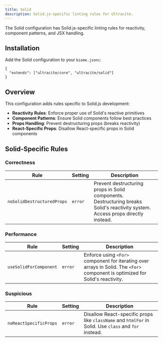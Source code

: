 ```yaml
---
title: Solid
description: Solid.js-specific linting rules for Ultracite.
---
```


The Solid configuration has Solid.js-specific linting rules for reactivity, component patterns, and JSX handling.

## Installation

Add the Solid configuration to your `biome.jsonc`:

```jsonc title="biome.jsonc"
{
  "extends": ["ultracite/core", "ultracite/solid"]
}
```

## Overview

This configuration adds rules specific to Solid.js development:

- **Reactivity Rules**: Enforce proper use of Solid's reactive primitives
- **Component Patterns**: Ensure Solid components follow best practices
- **Props Handling**: Prevent destructuring props (breaks reactivity)
- **React-Specific Props**: Disallow React-specific props in Solid components

## Solid-Specific Rules

### Correctness

| Rule | Setting | Description |
|------|---------|-------------|
| `noSolidDestructuredProps` | `error` | Prevent destructuring props in Solid components. Destructuring breaks Solid's reactivity system. Access props directly instead. |

### Performance

| Rule | Setting | Description |
|------|---------|-------------|
| `useSolidForComponent` | `error` | Enforce using `<For>` component for iterating over arrays in Solid. The `<For>` component is optimized for Solid's reactivity. |

### Suspicious

| Rule | Setting | Description |
|------|---------|-------------|
| `noReactSpecificProps` | `error` | Disallow React-specific props like `className` and `htmlFor` in Solid. Use `class` and `for` instead. |
